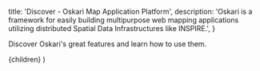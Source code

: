 
  title: 'Discover - Oskari Map Application Platform',
  description:
    'Oskari is a framework for easily building multipurpose web mapping applications utilizing distributed Spatial Data Infrastructures like INSPIRE.',
}

Discover Oskari's great features and learn how to use them.

<Features />

  <Layout meta={meta} heroSmall heroTitle='Discover Oskari'>
    {children}
  </Layout>
)
